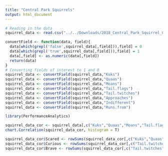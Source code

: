 ```yaml
---
title: "Central Park Squirrels"
output: html_document
---
```


```r

# Reading in the data
squirrel_data <- read.csv("../../Downloads/2018_Central_Park_Squirrel_Census_-_Squirrel_Data.csv", stringsAsFactors = F)

convertField <- function(data, field){
  data[which(grepl('false',squirrel_data[,field])),field] = 0
  data[which(grepl('true',squirrel_data[,field])),field] = 1
  data[,field] <- as.numeric(data[,field])
  return(data)
}
# Converting fields of interest to 1 and 0
squirrel_data <- convertField(squirrel_data,"Kuks")
squirrel_data <- convertField(squirrel_data,"Quaas")
squirrel_data <- convertField(squirrel_data,"Moans")
squirrel_data <- convertField(squirrel_data,"Tail.flags")
squirrel_data <- convertField(squirrel_data,"Tail.twitches")
squirrel_data <- convertField(squirrel_data,"Approaches")
squirrel_data <- convertField(squirrel_data,"Indifferent")
squirrel_data <- convertField(squirrel_data,"Runs.from")

```

```r

library(PerformanceAnalytics)

squirrel_data_cor <- squirrel_data[,c("Kuks","Quaas","Moans","Tail.flags","Tail.twitches","Approaches","Indifferent","Runs.from")]
chart.Correlation(squirrel_data_cor, histogram = T)

```

```r
squirrel_data_cor$Scared <- rowSums(squirrel_data_cor[,c("Kuks","Quaas","Moans","Tail.flags","Runs.from")])
squirrel_data_cor$Curious <- rowSums(squirrel_data_cor[,c("Tail.twitches","Approaches")]) + abs(squirrel_data$Indifferent - 1)
squirrel_data_cor$Brave <- rowSums(squirrel_data_cor[,c("Tail.twitches","Approaches")]) + abs(squirrel_data$Runs.from - 1)
```

